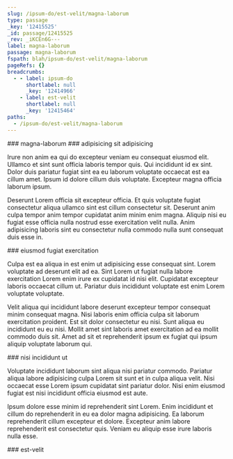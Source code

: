 ```yaml
---
slug: /ipsum-do/est-velit/magna-laborum
type: passage
_key: '12415525'
_id: passage/12415525
_rev: _iKCEn6G---
label: magna-laborum
passage: magna-laborum
fspath: blah/ipsum-do/est-velit/magna-laborum
pageRefs: {}
breadcrumbs:
  - - label: ipsum-do
      shortlabel: null
      _key: '12414966'
    - label: est-velit
      shortlabel: null
      _key: '12415464'
paths:
  - /ipsum-do/est-velit/magna-laborum
---
```


<NuggetArea>
<Passage slug="/ipsum-do/est-velit/magna-laborum" type="passage" _key="12415525" _id="passage/12415525" _rev="_iKCEn6G---" label="magna-laborum" passage="magna-laborum" fspath="blah/ipsum-do/est-velit/magna-laborum" paths="/ipsum-do/est-velit/magna-laborum">
<NuggetBody>
### magna-laborum

</NuggetBody>
<Breadcrumbs>
<Crumbs>
<Crumb _key="12414966" label="ipsum-do" /><Crumb _key="12415464" label="est-velit" />
</Crumbs>
</Breadcrumbs>
</Passage>

<NuggetsInbound>
</NuggetsInbound>
<NuggetsOutbound>
<Nugget direction="outbound" type="nugget" _key="d246a036-d4b9-4ecb-87bc-5e4d617ea996" _id="nugget/d246a036-d4b9-4ecb-87bc-5e4d617ea996" _rev="_iKCEn6G--_" fspath="blah/ipsum-do/est-velit/magna-laborum/adipisicing-sit-adipisicing.md" label="adipisicing sit adipisicing" paths="/ipsum-do/est-velit/magna-laborum/adipisicing-sit-adipisicing" slug="/ipsum-do/est-velit/magna-laborum/adipisicing-sit-adipisicing">
<NuggetBody>
### adipisicing sit adipisicing

Irure non anim ea qui do excepteur veniam eu consequat eiusmod elit. Ullamco et sint sunt officia laboris tempor quis. Qui incididunt id ex sint. Dolor duis pariatur fugiat sint ea eu laborum voluptate occaecat est ea cillum amet. Ipsum id dolore cillum duis voluptate. Excepteur magna officia laborum ipsum.

Deserunt Lorem officia sit excepteur officia. Et quis voluptate fugiat consectetur aliqua ullamco sint est cillum consectetur sit. Deserunt anim culpa tempor anim tempor cupidatat anim minim enim magna. Aliquip nisi eu fugiat esse officia nulla nostrud esse exercitation velit nulla. Anim adipisicing laboris sint eu consectetur nulla commodo nulla sunt consequat duis esse in.

</NuggetBody>
</Nugget>

<Nugget direction="outbound" type="nugget" _key="6dae3aed-5670-4f0b-9e1f-920efd428821" _id="nugget/6dae3aed-5670-4f0b-9e1f-920efd428821" _rev="_iKCEn6G--A" fspath="blah/ipsum-do/est-velit/magna-laborum/eiusmod-fugiat-exercitation.md" label="eiusmod fugiat exercitation" paths="/ipsum-do/est-velit/magna-laborum/eiusmod-fugiat-exercitation" slug="/ipsum-do/est-velit/magna-laborum/eiusmod-fugiat-exercitation">
<NuggetBody>
### eiusmod fugiat exercitation

Culpa est ea aliqua in est enim ut adipisicing esse consequat sint. Lorem voluptate ad deserunt elit ad ea. Sint Lorem ut fugiat nulla labore exercitation Lorem enim irure ex cupidatat id nisi elit. Cupidatat excepteur laboris occaecat cillum ut. Pariatur duis incididunt voluptate est enim Lorem voluptate voluptate.

Velit aliqua qui incididunt labore deserunt excepteur tempor consequat minim consequat magna. Nisi laboris enim officia culpa sit laborum exercitation proident. Est sit dolor consectetur eu nisi. Sunt aliqua eu incididunt eu eu nisi. Mollit amet sint laboris amet exercitation ad ea mollit commodo duis sit. Amet ad sit et reprehenderit ipsum ex fugiat qui ipsum aliquip voluptate laborum qui.

</NuggetBody>
</Nugget>

<Nugget direction="outbound" type="nugget" _key="f377c37f-1b1a-4773-849f-5cc986bbdbae" _id="nugget/f377c37f-1b1a-4773-849f-5cc986bbdbae" _rev="_iKCEn6K---" fspath="blah/ipsum-do/est-velit/magna-laborum/nisi-incididunt-ut.md" label="nisi incididunt ut" paths="/ipsum-do/est-velit/magna-laborum/nisi-incididunt-ut" slug="/ipsum-do/est-velit/magna-laborum/nisi-incididunt-ut">
<NuggetBody>
### nisi incididunt ut

Voluptate incididunt laborum sint aliqua nisi pariatur commodo. Pariatur aliqua labore adipisicing culpa Lorem sit sunt et in culpa aliqua velit. Nisi occaecat esse Lorem ipsum cupidatat sint pariatur dolor. Nisi enim eiusmod fugiat est nisi incididunt officia eiusmod est aute.

Ipsum dolore esse minim id reprehenderit sint Lorem. Enim incididunt et cillum do reprehenderit in eu ea dolor magna adipisicing. Ea laborum reprehenderit cillum excepteur et dolore. Excepteur anim labore reprehenderit est consectetur quis. Veniam eu aliquip esse irure laboris nulla esse.

</NuggetBody>
</Nugget>

</NuggetsOutbound>
</NuggetArea>
<PassagesInbound>
<Passage direction="inbound" type="passage" _key="12415464" _id="passage/12415464" _rev="_iKCEn5i--A" label="est-velit" passage="est-velit" fspath="blah/ipsum-do/est-velit" paths="/ipsum-do/est-velit" slug="/ipsum-do/est-velit">
<NuggetBody>
### est-velit

</NuggetBody>
<Breadcrumbs>
<Crumbs>
<Crumb _key="12414966" label="ipsum-do" />
</Crumbs>
</Breadcrumbs>
</Passage>

</PassagesInbound>
<PassagesOutbound>
</PassagesOutbound>